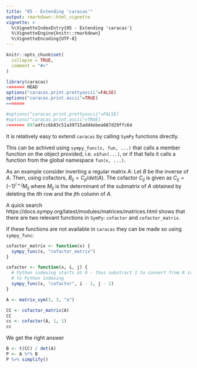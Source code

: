 ```yaml
---
title: "05 - Extending 'caracas'"
output: rmarkdown::html_vignette
vignette: >
  %\VignetteIndexEntry{05 - Extending 'caracas'}
  %\VignetteEngine{knitr::rmarkdown}
  %\VignetteEncoding{UTF-8}
---
```



```r
knitr::opts_chunk$set(
  collapse = TRUE,
  comment = "#>"
)
```

```r
library(caracas)
<<<<<<< HEAD
options("caracas.print.prettyascii"=FALSE)
options("caracas.print.ascii"=TRUE)
=======
```

```r
#options("caracas.print.prettyascii"=FALSE)
#options("caracas.print.ascii"=TRUE)
>>>>>>> 897a4fcc6b83c51a39715add4ebea687d29ffc64
```


It is relatively easy to extend `caracas` by calling `SymPy` functions
directly. 

This can be achived using `sympy_func(x, fun, ...)` that calls a member 
function on the object provided, i.e. `x$fun(...)`, or if that fails it 
calls a function from the global namespace `fun(x, ...)`.

As an example consider inverting a regular matrix $A$: Let $B$ be the
inverse of $A$. Then, using cofactors, $B_{ij} =C_{ji} / det(A)$. The
cofactor $C_{ij}$ is given as $C_{ij}=(-1)^{i+j}M_{ij}$ where $M_{ij}$
is the determinant of the submatrix of $A$ obtained by deleting the
$i$th row and the $j$th column of $A$. 

A quick search
https://docs.sympy.org/latest/modules/matrices/matrices.html shows
that there are two relevant functions in `SymPy`: `cofactor` and
`cofactor_matrix`.

If these functions are not available in `caracas` they can be made so using `sympy_func`:

```r
cofactor_matrix <- function(x) {
  sympy_func(x, "cofactor_matrix")
}

cofactor <- function(x, i, j) {
  # Python indexing starts at 0 - thus substract 1 to convert from R indexing
  # to Python indexing
  sympy_func(x, "cofactor", i - 1, j - 1)
}
```

```r
A <- matrix_sym(3, 3, "a")
```

```r
CC <- cofactor_matrix(A)
CC
cc <- cofactor(A, 1, 1)
cc
```

We get the right answer
```r
B <- t(CC) / det(A)
P <- A %*% B
P %>% simplify()
```




